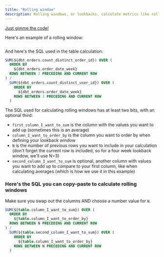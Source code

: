 ```yaml
---
title: "Rolling window"
description: Rolling windows, or lookbacks, calculate metrics like rolling averages using the current row combined with N previous rows. This can be useful for smoothing out volatile time series data to better understand long term trends.
---
```


[Just gimme the code! <Icon icon="bug" iconType="solid"/>](#heres-the-sql-you-can-copy-paste-to-calculate-rolling-windows)

Here's an example of a rolling window:

<Frame>
  <img src="/images/guides/table-calculations/table-calculation-sql-templates/rolling-window-53f41043a0eb91ed5c240e5c72190323.jpg" alt=""/>
</Frame>


And here's the SQL used in the table calculation:

```sql
SUM(${dbt_orders.count_distinct_order_id}) OVER (
  ORDER BY
    ${dbt_orders.order_date_week}
  ROWS BETWEEN 3 PRECEDING AND CURRENT ROW
) /
  SUM(${dbt_orders.count_distinct_user_id}) OVER (
    ORDER BY
      ${dbt_orders.order_date_week}
    ROWS BETWEEN 3 PRECEDING AND CURRENT ROW
  )
```

The SQL used for calculating rolling windows has at least two bits, with an optional third:

* `first_column_I_want_to_sum` is the column with the values you want to add up (sometimes this is an average)
* `column_I_want_to_order_by` is the column you want to order by when defining your lookback window
* `N` is the number of previous rows you want to include in your calculation (don't forget the current row is included, so for a four week lookback window, we'll use N=3)
* `second_column_I_want_to_sum` is optional, another column with values you want to add up to compare to your first column, like when calculating averages (which is how we use it in this example)

### Here's the SQL you can copy-paste to calculate rolling windows

Make sure you swap out the columns AND choose a number value for `N`.

```sql
SUM(${table.column_I_want_to_sum}) OVER (
  ORDER BY
    ${table.column_I_want_to_order_by}
  ROWS BETWEEN N PRECEDING AND CURRENT ROW
) /
  SUM(${table.second_column_I_want_to_sum}) OVER (
    ORDER BY
      ${table.column_I_want_to_order_by}
    ROWS BETWEEN N PRECEDING AND CURRENT ROW
  )
```
